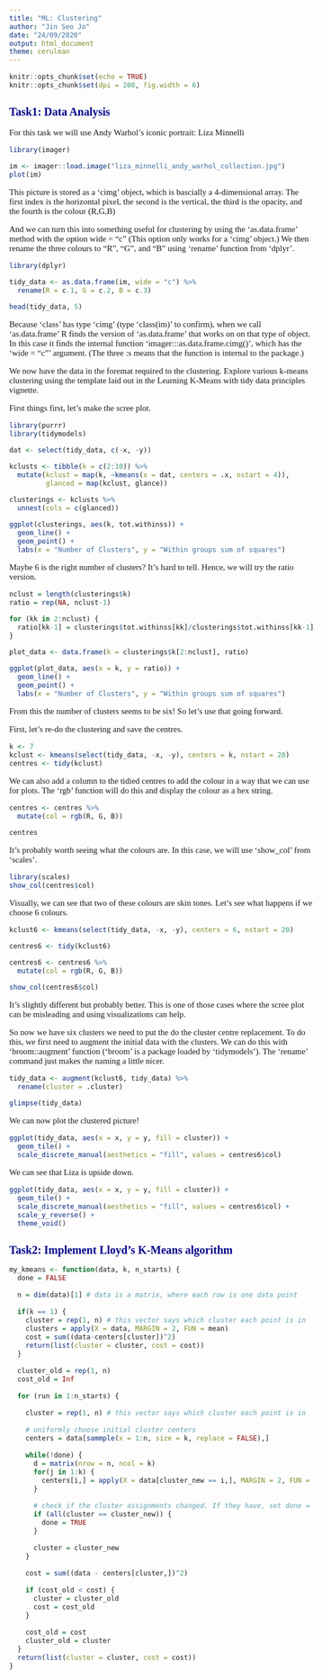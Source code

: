 ```yaml
---
title: "ML: Clustering"
author: "Jin Seo Jo"
date: "24/09/2020"
output: html_document
theme: cerulean
---
```


<style type="text/css">

body{ /* Normal  */
      font-size: 15px;
      font-family: "Times New Roman", Times, serif;
  }
td {  /* Table  */
  font-size: 8px;
}
h1.title {
  font-size: 28px;
  color: DarkRed;
}
h1 { /* Header 1 */
  font-size: 26px;
  color: DarkBlue;
}
h2 { /* Header 2 */
    font-size: 20px;
  color: DarkBlue;
}
h3 { /* Header 3 */
  font-size: 18px;
  color: DarkBlue;
}
code.r{ /* Code block */
    font-size: 12px;
}
pre { /* Code block - determines code spacing between lines */
    font-size: 14px;
}
</style>

```r
knitr::opts_chunk$set(echo = TRUE)
knitr::opts_chunk$set(dpi = 200, fig.width = 6)
```

## Task1: Data Analysis

For this task we will use Andy Warhol's iconic portrait: Liza Minnelli
```r
library(imager)

im <- imager::load.image("liza_minnelli_andy_warhol_collection.jpg")
plot(im)
```
This picture is stored as a 'cimg' object, which is bascially a 4-dimensional array.
The first index is the horizontal pixel, the second is the vertical, the third is the opacity, and the fourth is the colour (R,G,B)

And we can turn this into something useful for clustering by using the 'as.data.frame' method with the option wide = "c" (This option only works for a 'cimg' object.) We then rename the three colours to  "R", "G", and "B" using 'rename' function from 'dplyr'.
```r
library(dplyr)

tidy_data <- as.data.frame(im, wide = "c") %>% 
  rename(R = c.1, G = c.2, B = c.3)

head(tidy_data, 5)
```
Because 'class' has type 'cimg' (type 'class(im)' to confirm), when we call 'as.data.frame' R finds the version of 'as.data.frame' that works on on that type of object. In this case it finds the internal function 'imager:::as.data.frame.cimg()', which has the 'wide = "c"' argument. (The three :s means that the function is internal to the package.)

We now have the data in the foremat required to the clustering. Explore various k-means clustering using the template laid out in the Learning K-Means with tidy data principles vignette.

First things first, let's make the scree plot.
```r
library(purrr)
library(tidymodels)

dat <- select(tidy_data, c(-x, -y))

kclusts <- tibble(k = c(2:10)) %>% 
  mutate(kclust = map(k, ~kmeans(x = dat, centers = .x, nstart = 4)),
         glanced = map(kclust, glance))

clusterings <- kclusts %>% 
  unnest(cols = c(glanced))

ggplot(clusterings, aes(k, tot.withinss)) +
  geom_line() +
  geom_point() +
  labs(x = "Number of Clusters", y = "Within groups sum of squares")
```
Maybe 6 is the right number of clusters? It's hard to tell.
Hence, we will try the ratio version.
```r
nclust = length(clusterings$k)
ratio = rep(NA, nclust-1)

for (kk in 2:nclust) {
  ratio[kk-1] = clusterings$tot.withinss[kk]/clusterings$tot.withinss[kk-1]
}

plot_data <- data.frame(k = clusterings$k[2:nclust], ratio)

ggplot(plot_data, aes(x = k, y = ratio)) +
  geom_line() +
  geom_point() +
  labs(x = "Number of Clusters", y = "Within groups sum of squares")
```
From this the number of clusters seems to be six! So let's use that going forward.

First, let's re-do the clustering and save the centres.
```r
k <- 7
kclust <- kmeans(select(tidy_data, -x, -y), centers = k, nstart = 20)
centres <- tidy(kclust)
```

We can also add a column to the tidied centres to add the colour in a way that we can use for plots. The 'rgb' function will do this and display the colour as a hex string. 
```r
centres <- centres %>% 
  mutate(col = rgb(R, G, B))

centres
```

It's probably worth seeing what the colours are. In this case, we will use 'show_col' from 'scales'.
```r
library(scales)
show_col(centres$col)
```
Visually, we can see that two of these colours are skin tones. Let's see what happens if we choose 6 colours. 

```r
kclust6 <- kmeans(select(tidy_data, -x, -y), centers = 6, nstart = 20)

centres6 <- tidy(kclust6)

centres6 <- centres6 %>% 
  mutate(col = rgb(R, G, B))

show_col(centres6$col)
```
It's slightly different but probably better. This is one of those cases where the scree plot can be misleading and using visualizations can help.

So now we have six clusters we need to put the do the cluster centre replacement. To do this, we first need to augment the initial data with the clusters. We can do this with 'broom::augment' function ('broom' is a package loaded by 'tidymodels'). The 'rename' command just makes the naming a little nicer. 

```r
tidy_data <- augment(kclust6, tidy_data) %>% 
  rename(cluster = .cluster)

glimpse(tidy_data)
```

We can now plot the clustered picture!
```r
ggplot(tidy_data, aes(x = x, y = y, fill = cluster)) +
  geom_tile() +
  scale_discrete_manual(aesthetics = "fill", values = centres6$col)
```
We can see that Liza is upside down.

```r
ggplot(tidy_data, aes(x = x, y = y, fill = cluster)) +
  geom_tile() +
  scale_discrete_manual(aesthetics = "fill", values = centres6$col) +
  scale_y_reverse() +
  theme_void()
```

## Task2: Implement Lloyd's K-Means algorithm
```r
my_kmeans <- function(data, k, n_starts) {
  done = FALSE
  
  n = dim(data)[1] # data is a matrix, where each row is one data point
  
  if(k == 1) {
    cluster = rep(1, n) # this vector says which cluster each point is in
    clusters = apply(X = data, MARGIN = 2, FUN = mean)
    cost = sum((data-centers[cluster])^2)
    return(list(cluster = cluster, cost = cost))
  }
  
  cluster_old = rep(1, n)
  cost_old = Inf
  
  for (run in 1:n_starts) {
    
    cluster = rep(1, n) # this vector says which cluster each point is in
    
    # uniformly choose initial cluster centers
    centers = data[sammple(x = 1:n, size = k, replace = FALSE),]
    
    while(!done) {
      d = matrix(nrow = n, ncol = k)
      for(j in 1:k) {
        centers[i,] = apply(X = data[cluster_new == i,], MARGIN = 2, FUN = mean)
      }
      
      # check if the cluster assignments changed. If they have, set done = TRUE
      if (all(cluster == cluster_new)) {
        done = TRUE
      }
      
      cluster = cluster_new
    }
    
    cost = sum((data - centers[cluster,])^2)
    
    if (cost_old < cost) {
      cluster = cluster_old
      cost = cost_old
    }
    
    cost_old = cost
    cluster_old = cluster
  }
  return(list(cluster = cluster, cost = cost))
}
```

